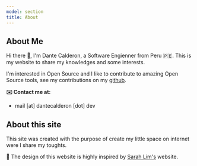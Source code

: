 ```yaml
---
model: section
title: About
---
```



## About Me

<Separator />

<div class="para">

Hi there 👋, I'm Dante Calderon, a Software Engienner from Peru 🇵🇪. This is my website to share my knowledges and some interests.

I'm interested in Open Source and I like to contribute to amazing Open Source tools, see my contributions on my [github](https://github.com/dantehemerson).

**✉️ Contact me at:**

- mail [at] dantecalderon [dot] dev

</div>

<LatestPosts />

## About this site

<Separator />

<div class="para">

This site was created with the purpose of create my little space on internet were I share my toughts.

</div>

💅 The design of this website is highly inspired by [Sarah Lim's](https://slim.computer) website.

<br />

